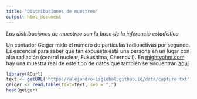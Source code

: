 ```yaml
---
title: "Distribuciones de muestreo"
output: html_document
---
```

*Las distribuciones de muestreo son la base de la inferencia estadística*


Un contador Geiger mide el número de partículas radioactivas por segundo. Es escencial para saber que tan expuesta está una persona en un lugar con alta radiación (central nuclear, Fukushima, Chernovil). En  [mightyohm.com](http://mightyohm.com/files/geiger/capture.txt) hay una muestra real de este tipo de datos que también se encuentran [aquí](https://alejandro-isglobal.github.io/data/capture.txt) 

```r
library(RCurl)
text <- getURL('https://alejandro-isglobal.github.io/data/capture.txt')
geiger <- read.table(text=text, sep = ",")
head(geiger)
```
